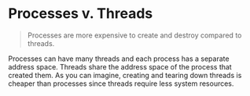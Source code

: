 # Processes v. Threads

> Processes are more expensive to create and destroy compared to threads.

Processes can have many threads and each process has a separate address space. Threads share the address space of the process that created them. As you can imagine, creating and tearing down threads is cheaper than processes since threads require less system resources. 
